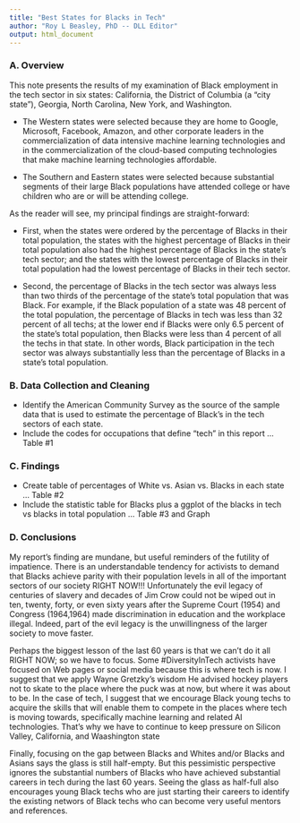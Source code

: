 ```yaml
---
title: "Best States for Blacks in Tech"
author: "Roy L Beasley, PhD -- DLL Editor"
output: html_document
---
```


### A. Overview
This note presents the results of my examination of Black employment in the tech sector in six states: California, the District of Columbia (a "city state"), Georgia, North Carolina, New York, and Washington.   

* The Western states were selected because they are home to Google, Microsoft, Facebook, Amazon, and other corporate leaders in the commercialization of data intensive machine learning technologies and in the commercialization of the cloud-based computing technologies that make machine learning technologies affordable.      

* The Southern and Eastern states were selected because substantial segments of their large Black populations have attended college or have children who are or will be attending college.

As the reader will see, my principal findings are straight-forward:   

* First, when the states were ordered by the percentage of Blacks in their total population, the states with the highest percentage of Blacks in their total population also had the highest percentage of Blacks in the state's tech sector; and the states with the lowest percentage of Blacks in their total population had the lowest percentage of Blacks in their tech sector.

* Second, the percentage of Blacks in the tech sector was always less than two thirds of the percentage of the state's total population that was Black. For example, if the Black population of a state was 48 percent of the total population, the percentage of Blacks in tech was less than 32 percent of all techs; at the lower end if Blacks were only 6.5 percent of the state's total population, then Blacks were less than 4 percent of all the techs in that state. In other words, Black participation in the tech sector was always substantially less than the percentage of Blacks in a state's total population.

### B. Data Collection and Cleaning

* Identify the American Community Survey as the source of the sample data that is used to estimate the percentage of Black's in the tech sectors of each state.
* Include the codes for occupations that define "tech" in this report ... Table #1

### C. Findings

* Create table of percentages of White vs. Asian vs. Blacks in each state ... Table #2
* Include the statistic table for Blacks plus a ggplot of the blacks in tech vs blacks in total population ... Table #3 and Graph

### D. Conclusions
My report's finding are mundane, but useful reminders of the futility of impatience. There is an understandable tendency for activists to demand that Blacks achieve parity with their population levels in all of the important sectors of our society RIGHT NOW!!! Unfortunately the evil legacy of centuries of slavery and decades of Jim Crow could not be wiped out in ten, twenty, forty, or even sixty years after the Supreme Court (1954) and Congress (1964,1964) made discrimination in education and the workplace illegal. Indeed, part of the evil legacy is the unwillingness of the larger society to move faster.

Perhaps the biggest lesson of the last 60 years is that we can't do it all RIGHT NOW; so we have to focus. Some #DiversityInTech activists have focused on Web pages or social media because this is where tech is  now. I suggest that we apply Wayne Gretzky's wisdom He advised hockey players not to skate to the place where the puck was at now, but where it was about to be. In the case of tech, I suggest that we encourage Black young techs to acquire the skills that will enable them to compete in the places where tech is moving towards, specifically machine learning and related AI technologies. That's why we have to continue to keep pressure on Silicon Valley, California, and Waashington state

Finally, focusing on the gap between Blacks and Whites and/or Blacks and Asians says the glass is still half-empty. But this pessimistic perspective ignores the substantial numbers of Blacks who have achieved substantial careers in tech during the last 60 years. Seeing the glass as half-full also encourages young Black techs who are just starting their careers to identify the existing networs of Black techs who can become very useful mentors and references.
